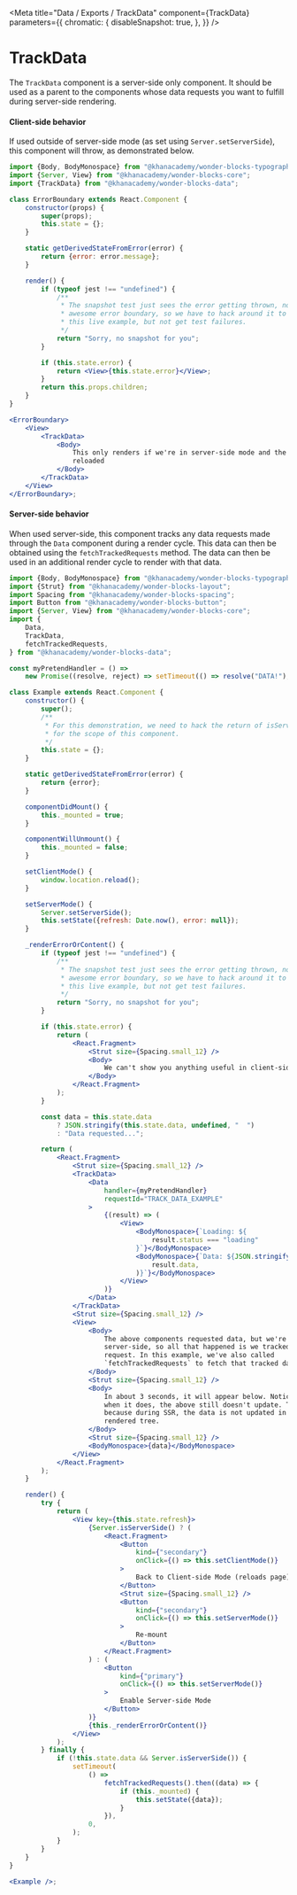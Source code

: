 
<Meta
    title="Data / Exports / TrackData"
    component={TrackData}
    parameters={{
        chromatic: {
            disableSnapshot: true,
        },
    }}
/>

# TrackData

The `TrackData` component is a server-side only component. It should be used as
a parent to the components whose data requests you want to fulfill during
server-side rendering.

#### Client-side behavior

If used outside of server-side mode (as set using `Server.setServerSide`), this
component will throw, as demonstrated below.

```jsx
import {Body, BodyMonospace} from "@khanacademy/wonder-blocks-typography";
import {Server, View} from "@khanacademy/wonder-blocks-core";
import {TrackData} from "@khanacademy/wonder-blocks-data";

class ErrorBoundary extends React.Component {
    constructor(props) {
        super(props);
        this.state = {};
    }

    static getDerivedStateFromError(error) {
        return {error: error.message};
    }

    render() {
        if (typeof jest !== "undefined") {
            /**
             * The snapshot test just sees the error getting thrown, not the
             * awesome error boundary, so we have to hack around it to keep
             * this live example, but not get test failures.
             */
            return "Sorry, no snapshot for you";
        }

        if (this.state.error) {
            return <View>{this.state.error}</View>;
        }
        return this.props.children;
    }
}

<ErrorBoundary>
    <View>
        <TrackData>
            <Body>
                This only renders if we're in server-side mode and the page hot
                reloaded
            </Body>
        </TrackData>
    </View>
</ErrorBoundary>;
```

#### Server-side behavior

When used server-side, this component tracks any data requests made through
the `Data` component during a render cycle. This data can then be obtained
using the `fetchTrackedRequests` method. The data can then be used in an
additional render cycle to render with that data.

```jsx
import {Body, BodyMonospace} from "@khanacademy/wonder-blocks-typography";
import {Strut} from "@khanacademy/wonder-blocks-layout";
import Spacing from "@khanacademy/wonder-blocks-spacing";
import Button from "@khanacademy/wonder-blocks-button";
import {Server, View} from "@khanacademy/wonder-blocks-core";
import {
    Data,
    TrackData,
    fetchTrackedRequests,
} from "@khanacademy/wonder-blocks-data";

const myPretendHandler = () =>
    new Promise((resolve, reject) => setTimeout(() => resolve("DATA!"), 3000));

class Example extends React.Component {
    constructor() {
        super();
        /**
         * For this demonstration, we need to hack the return of isServerSide solely
         * for the scope of this component.
         */
        this.state = {};
    }

    static getDerivedStateFromError(error) {
        return {error};
    }

    componentDidMount() {
        this._mounted = true;
    }

    componentWillUnmount() {
        this._mounted = false;
    }

    setClientMode() {
        window.location.reload();
    }

    setServerMode() {
        Server.setServerSide();
        this.setState({refresh: Date.now(), error: null});
    }

    _renderErrorOrContent() {
        if (typeof jest !== "undefined") {
            /**
             * The snapshot test just sees the error getting thrown, not the
             * awesome error boundary, so we have to hack around it to keep
             * this live example, but not get test failures.
             */
            return "Sorry, no snapshot for you";
        }

        if (this.state.error) {
            return (
                <React.Fragment>
                    <Strut size={Spacing.small_12} />
                    <Body>
                        We can't show you anything useful in client-side mode
                    </Body>
                </React.Fragment>
            );
        }

        const data = this.state.data
            ? JSON.stringify(this.state.data, undefined, "  ")
            : "Data requested...";

        return (
            <React.Fragment>
                <Strut size={Spacing.small_12} />
                <TrackData>
                    <Data
                        handler={myPretendHandler}
                        requestId="TRACK_DATA_EXAMPLE"
                    >
                        {(result) => (
                            <View>
                                <BodyMonospace>{`Loading: ${
                                    result.status === "loading"
                                }`}</BodyMonospace>
                                <BodyMonospace>{`Data: ${JSON.stringify(
                                    result.data,
                                )}`}</BodyMonospace>
                            </View>
                        )}
                    </Data>
                </TrackData>
                <Strut size={Spacing.small_12} />
                <View>
                    <Body>
                        The above components requested data, but we're
                        server-side, so all that happened is we tracked the
                        request. In this example, we've also called
                        `fetchTrackedRequests` to fetch that tracked data.
                    </Body>
                    <Strut size={Spacing.small_12} />
                    <Body>
                        In about 3 seconds, it will appear below. Notice that
                        when it does, the above still doesn't update. That's
                        because during SSR, the data is not updated in the
                        rendered tree.
                    </Body>
                    <Strut size={Spacing.small_12} />
                    <BodyMonospace>{data}</BodyMonospace>
                </View>
            </React.Fragment>
        );
    }

    render() {
        try {
            return (
                <View key={this.state.refresh}>
                    {Server.isServerSide() ? (
                        <React.Fragment>
                            <Button
                                kind={"secondary"}
                                onClick={() => this.setClientMode()}
                            >
                                Back to Client-side Mode (reloads page)
                            </Button>
                            <Strut size={Spacing.small_12} />
                            <Button
                                kind={"secondary"}
                                onClick={() => this.setServerMode()}
                            >
                                Re-mount
                            </Button>
                        </React.Fragment>
                    ) : (
                        <Button
                            kind={"primary"}
                            onClick={() => this.setServerMode()}
                        >
                            Enable Server-side Mode
                        </Button>
                    )}
                    {this._renderErrorOrContent()}
                </View>
            );
        } finally {
            if (!this.state.data && Server.isServerSide()) {
                setTimeout(
                    () =>
                        fetchTrackedRequests().then((data) => {
                            if (this._mounted) {
                                this.setState({data});
                            }
                        }),
                    0,
                );
            }
        }
    }
}

<Example />;
```
